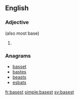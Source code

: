 ==English==

===Adjective===
{{head|en}} (also most base)

# {{en-superlative of|base}}

===Anagrams===
* [[basset#English|basset]]
* [[bastes#English|bastes]]
* [[beasts#English|beasts]]
* [[esbats#English|esbats]]

[[fr:basest]]
[[simple:basest]]
[[sv:basest]]